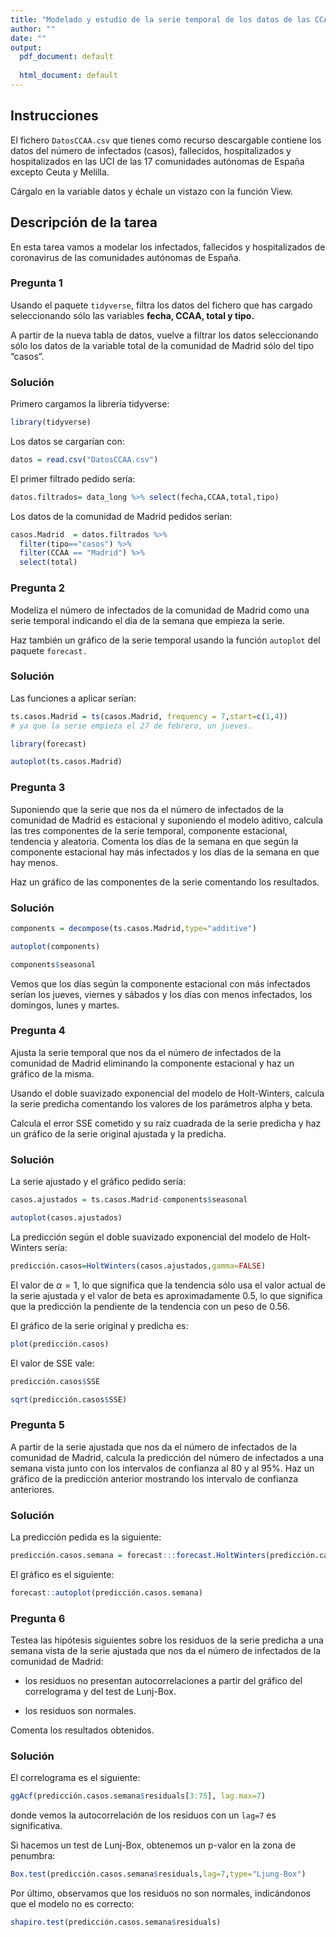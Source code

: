 ```yaml
---
title: "Modelado y estudio de la serie temporal de los datos de las CCAA de España."
author: ""
date: ""
output:
  pdf_document: default
              
  html_document: default
---
```



<!-- Después de la lectura 47 Modelado de los datos del coronavirus en España por una serie temporal -->

## Instrucciones
El fichero `DatosCCAA.csv` que tienes como recurso descargable contiene los datos del número de infectados (casos), fallecidos, hospitalizados y hospitalizados en las UCI de las 17 comunidades autónomas de España excepto Ceuta y Melilla.

Cárgalo en la variable datos y échale un vistazo con la función View.


## Descripción de la tarea

En esta tarea vamos a modelar los infectados, fallecidos y hospitalizados de coronavirus de las comunidades autónomas de España.

### Pregunta 1
Usando el paquete `tidyverse`, filtra los datos del fichero que has cargado seleccionando sólo las variables **fecha, CCAA, total y tipo.**

A partir de la nueva tabla de datos, vuelve a filtrar los datos seleccionando sólo los datos de la variable total de la comunidad de Madrid sólo del tipo "casos".

### Solución
Primero cargamos la librería tidyverse:
```r
library(tidyverse)
```

Los datos se cargarían con:
```r
datos = read.csv("DatosCCAA.csv")
```

El primer filtrado pedido sería:
```r
datos.filtrados= data_long %>% select(fecha,CCAA,total,tipo)
```

Los datos de la comunidad de Madrid pedidos serían:
```r
casos.Madrid  = datos.filtrados %>%
  filter(tipo=="casos") %>%
  filter(CCAA == "Madrid") %>%
  select(total)
```


### Pregunta 2

Modeliza el número de infectados de la comunidad de Madrid como una serie temporal indicando el día de la semana que empieza la serie.

Haz también un gráfico de la serie temporal usando la función `autoplot` del paquete `forecast.`


### Solución
Las funciones a aplicar serían:
```r
ts.casos.Madrid = ts(casos.Madrid, frequency = 7,start=c(1,4))  
# ya que la serie empieza el 27 de febrero, un jueves.

library(forecast)

autoplot(ts.casos.Madrid)
```


### Pregunta 3

Suponiendo que la serie que nos da el número de infectados de la comunidad de Madrid es estacional y suponiendo el modelo aditivo, calcula las tres componentes de la serie temporal, componente estacional, tendencia y aleatoria. Comenta los días de la semana en que según la componente estacional hay más infectados y los días de la semana en que hay menos.

Haz un gráfico de las componentes de la serie comentando los resultados.

### Solución
```r
components = decompose(ts.casos.Madrid,type="additive")

autoplot(components)

components$seasonal
```

Vemos que los días según la componente estacional con más infectados serían los jueves, viernes y sábados y los días con menos infectados, los domingos, lunes y martes.

### Pregunta 4

Ajusta la serie temporal que nos da el número de infectados de la comunidad de Madrid eliminando la componente estacional y haz un gráfico de la misma.

Usando el doble suavizado exponencial del modelo de Holt-Winters, calcula la serie predicha comentando los valores de los parámetros alpha y beta.

Calcula el error SSE cometido y su raíz cuadrada de la serie predicha y haz un gráfico de la serie original ajustada y la predicha.

### Solución
La serie ajustado y el gráfico pedido sería:
```r
casos.ajustados = ts.casos.Madrid-components$seasonal

autoplot(casos.ajustados)
```

La predicción según el doble suavizado exponencial del modelo de Holt-Winters sería:
```r
predicción.casos=HoltWinters(casos.ajustados,gamma=FALSE)
```

El valor de $\alpha=1$, lo que significa que la tendencia sólo usa el valor actual de la serie ajustada y el valor de beta es aproximadamente $0.5$, lo que significa que la predicción la pendiente de la tendencia con un peso de $0.56$.

El gráfico de la serie original y predicha es:
```r
plot(predicción.casos)
```


El valor de SSE vale:
```r
predicción.casos$SSE

sqrt(predicción.casos$SSE)
```

### Pregunta 5
A partir de la serie ajustada que nos da el número de infectados de la comunidad de Madrid, calcula la predicción del número de infectados a una semana vista junto con los intervalos de confianza al $80$ y al $95\%$. Haz un gráfico de la predicción anterior mostrando los intervalo de confianza anteriores.

### Solución
La predicción pedida es la siguiente:
```r
predicción.casos.semana = forecast:::forecast.HoltWinters(predicción.casos, h=7)
```

El gráfico es el siguiente:
```r
forecast::autoplot(predicción.casos.semana)
```

### Pregunta 6
Testea las hipótesis siguientes sobre los residuos de la serie predicha a una semana vista de la serie ajustada que nos da el número de infectados de la comunidad de Madrid:

- los residuos no presentan autocorrelaciones a partir del gráfico del correlograma y del test de Lunj-Box.

- los residuos son normales.

Comenta los resultados obtenidos.

### Solución
El correlograma es el siguiente:
```r
ggAcf(predicción.casos.semana$residuals[3:75], lag.max=7)
```

donde vemos la autocorrelación de los residuos con un `lag=7` es significativa.

Si hacemos un test de Lunj-Box, obtenemos un p-valor en la zona de penumbra:
```r
Box.test(predicción.casos.semana$residuals,lag=7,type="Ljung-Box")
```

Por último, observamos que los residuos no son normales, indicándonos que el modelo no es correcto:
```r
shapiro.test(predicción.casos.semana$residuals)
```

